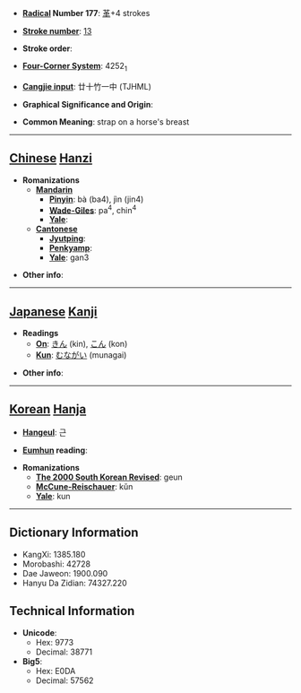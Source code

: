 * '''[[Wiktionary:Chinese radical index| Radical]] Number 177''': [[Wiktionary:Chinese radical index 革|革]]+4 strokes

* '''[[Wiktionary:Chinese total strokes index|Stroke number]]''': [[Wiktionary:Chinese total strokes index 13|13]]

* '''Stroke order''': 

* '''[[Wiktionary:Chinese four corner index|Four-Corner System]]''': 4252<sub>1</sub>

* '''[[Wiktionary:Chinese Cangjie index|Cangjie input]]''': 廿十竹一中 (TJHML)

* '''Graphical Significance and Origin''': 

* '''Common Meaning''': strap on a horse's breast

----

== [[Chinese]] [[Hanzi]] ==

* '''Romanizations'''
** '''[[Mandarin]]'''
*** '''[[Pinyin]]''': bà (ba4), jìn (jin4)
*** '''[[Wade-Giles]]''': pa<sup>4</sup>, chin<sup>4</sup>
*** '''[[Yale]]''': 
** '''[[Cantonese]]'''
*** '''[[Jyutping]]''':
*** '''[[Penkyamp]]''': 
*** '''[[Yale]]''': gan3

* '''Other info''': 

----

== [[Japanese]] [[Kanji]] ==

* '''Readings'''
** '''[[On]]''': [[きん]] (kin), [[こん]] (kon)
** '''[[Kun]]''': [[むながい]] (munagai)

* '''Other info''':  

----

== [[Korean]] [[Hanja]] ==

* '''[[Hangeul]]''': 근

* '''[[Eumhun]] reading''': 

* '''Romanizations'''
** '''[[The 2000 South Korean Revised Romanization|The 2000 South Korean Revised]]''': geun
** '''[[McCune-Reischauer]]''': kŭn
** '''[[Yale]]''': kun

----

== Dictionary Information ==

* KangXi: 1385.180
* Morobashi: 42728
* Dae Jaweon: 1900.090
* Hanyu Da Zidian: 74327.220

== Technical Information ==

* '''Unicode''':
** Hex: 9773
** Decimal: 38771
* '''Big5''':
** Hex: E0DA
** Decimal: 57562